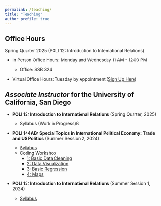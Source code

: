 ```yaml
---
permalink: /teaching/
title: "Teaching"
author_profile: true
---
```


<!-- [teaching statement] -->

## Office Hours

Spring Quarter 2025 (POLI 12: Introduction to International Relations)

-   In Person Office Hours: Monday and Wednesday 11 AM - 12:00 PM

    -   Office: SSB 324

-   Virtual Office Hours: Tuesday by Appointment ([Sign Up Here](https://calendly.com/ethai/officehours))

## *Associate Instructor* for the University of California, San Diego

-   **POLI 12: Introduction to International Relations** (Spring Quarter, 2025)

    -   Syllabus (Work in Progress)ß

-   **POLI 144AB: Special Topics in International Political Economy: Trade and US Politics** (Summer Session 2, 2024)

    -   [Syllabus](/files/pdf/teaching/poli144AB_syllabus_ss2_2024.pdf)
    -   Coding Workshop
        -   [1: Basic Data Cleaning](/posts/2024/poli144ab_coding1)
        -   [2: Data Visualization](/posts/2024/poli144ab_coding2)
        -   [3: Basic Regression](/posts/2024/poli144ab_coding3)
        -   [4: Maps](/posts/2024/poli144ab_coding4)

-   **POLI 12: Introduction to International Relations** (Summer Session 1, 2024)

    -   [Syllabus](/files/pdf/teaching/poli12_syllabus_ss1_2024.pdf)
